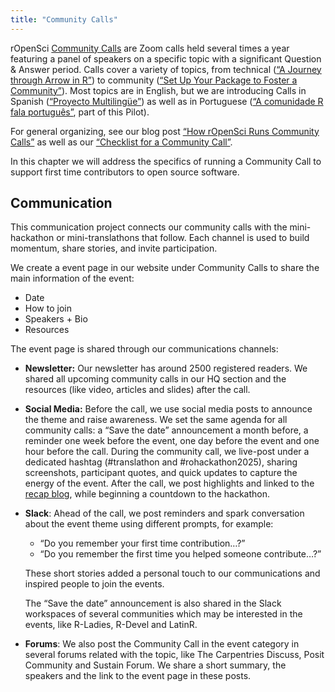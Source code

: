 ```yaml
---
title: "Community Calls"
---
```


rOpenSci [Community Calls](https://ropensci.org/commcalls) are Zoom calls held several times a year featuring a panel of speakers on a specific topic with a significant Question & Answer period.
Calls cover a variety of topics, from technical (["A Journey through Arrow in R"](https://ropensci.org/commcalls/jun2023-arrow/))
to community (["Set Up Your Package to Foster a Community"](https://ropensci.org/commcalls/apr2021-pkg-community/)). 
Most topics are in English, but we are introducing Calls in Spanish (["Proyecto Multilingüe"](https://ropensci.org/es/commcalls/nov2023-multilenguaje/)) as well
as in Portuguese (["A comunidade R fala português"](https://ropensci.org/commcalls/translation-portuguese/), part of this Pilot). 

For general organizing, see our blog post ["How rOpenSci Runs Community Calls"](https://ropensci.org/blog/2021/02/02/ropensci-community-calls/) as well
as our ["Checklist for a Community Call"](https://github.com/ropensci-org/community-calls/blob/master/checklist.md). 

In this chapter we will address the specifics of running a Community Call to 
support first time contributors to open source software.

## Communication

This communication project connects our community calls with the mini-hackathon or mini-translathons that follow. Each channel is used to build momentum, share stories, and invite participation. 

We create a event page in our website under Community Calls to share the main information of the event: 

- Date 
- How to join
- Speakers + Bio
- Resources

The event page is shared through our communications channels:

* **Newsletter:** Our newsletter has around 2500 registered readers. We shared all upcoming community calls in our HQ section and the resources (like video, articles and slides) after the call.

* **Social Media:** Before the call, we use social media posts to announce the theme and raise awareness. We set the same agenda for all community calls: a "Save the date" announcement a month before, a reminder one week before the event, one day before the event and one hour before the call. 
During the community call, we live-post under a dedicated hashtag (#translathon and #rohackathon2025), sharing screenshots, participant quotes, and quick updates to capture the energy of the event. After the call, we post highlights and linked to the [recap blog](/blog/2025/01/24/coworking-hackathons/), while beginning a countdown to the hackathon.

* **Slack**: Ahead of the call, we post reminders and spark conversation about the event theme using different prompts, for example:
  - “Do you remember your first time contribution…?”
  - “Do you remember the first time you helped someone contribute…?”

  These short stories added a personal touch to our communications and inspired people to join the events. 

  The "Save the date" announcement is also shared in the Slack workspaces of several communities which may be interested in the events, like R-Ladies, R-Devel and LatinR. 

* **Forums**: We also post the Community Call in the event category in several forums related with the topic, like The Carpentries Discuss, Posit Community and Sustain Forum. We share a short summary, the speakers and the link to the event page in these posts.
